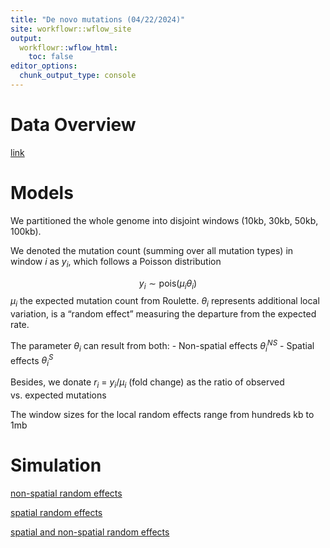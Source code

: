 ```yaml
---
title: "De novo mutations (04/22/2024)"
site: workflowr::wflow_site
output:
  workflowr::wflow_html:
    toc: false
editor_options:
  chunk_output_type: console
---
```


# Data Overview

[link](https://xsun1229.github.io/mutation_rate/denovo_data_overview.html)

# Models

We partitioned the whole genome into disjoint windows (10kb, 30kb, 50kb, 100kb). 

We denoted the mutation count (summing over all mutation types) in window $i$ as $y_i$, which follows a Poisson distribution 

$$y_i \sim \text{pois}(\mu_i\theta_i)$$
$\mu_i$ the expected mutation count from Roulette.
$\theta_i$ represents additional local variation, is a "random effect"  measuring the departure from the expected rate.

The parameter $\theta_i$ can result from both:
- Non-spatial effects $\theta_i^{NS}$
- Spatial effects $\theta_i^{S}$

Besides, we donate $r_i$ = $y_i$/$\mu_i$ (fold change) as the ratio of observed vs. expected mutations

The window sizes for the local random effects range from hundreds kb to 1mb

# Simulation

[non-spatial random effects](https://xsun1229.github.io/mutation_rate/denovo0422_simulation_nonspatial.html)

[spatial random effects](https://xsun1229.github.io/mutation_rate/denovo0422_simulation_spatial.html)

[spatial and non-spatial random effects](https://xsun1229.github.io/mutation_rate/denovo0422_simulation_spatial_nonspatial.html)

